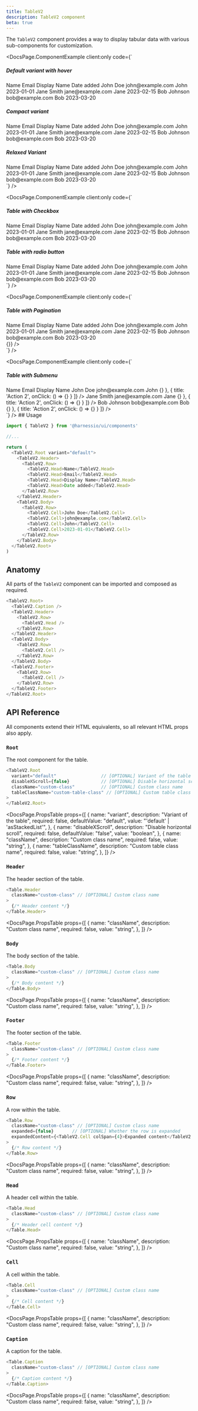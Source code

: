 ```yaml
---
title: TableV2
description: TableV2 component
beta: true
---
```


The `TableV2` component provides a way to display tabular data with various sub-components for customization.


<DocsPage.ComponentExample
  client:only
  code={`
<div className="flex flex-col space-y-8">
  <div>
    <h5>Default variant with hover</h5>
    <TableV2.Root>
      <TableV2.Header>
        <TableV2.Row>
          <TableV2.Head>Name</TableV2.Head>
          <TableV2.Head>Email</TableV2.Head>
          <TableV2.Head>Display Name</TableV2.Head>
          <TableV2.Head>Date added</TableV2.Head>
        </TableV2.Row>
      </TableV2.Header>
      <TableV2.Body hasHighlightOnHover>
        <TableV2.Row>
          <TableV2.Cell>John Doe</TableV2.Cell>
          <TableV2.Cell>john@example.com</TableV2.Cell>
          <TableV2.Cell>John</TableV2.Cell>
          <TableV2.Cell>2023-01-01</TableV2.Cell>
        </TableV2.Row>
        <TableV2.Row>
          <TableV2.Cell>Jane Smith</TableV2.Cell>
          <TableV2.Cell>jane@example.com</TableV2.Cell>
          <TableV2.Cell>Jane</TableV2.Cell>
          <TableV2.Cell>2023-02-15</TableV2.Cell>
        </TableV2.Row>
        <TableV2.Row>
          <TableV2.Cell>Bob Johnson</TableV2.Cell>
          <TableV2.Cell>bob@example.com</TableV2.Cell>
          <TableV2.Cell>Bob</TableV2.Cell>
          <TableV2.Cell>2023-03-20</TableV2.Cell>
        </TableV2.Row>
      </TableV2.Body>
    </TableV2.Root>
  </div>
  <div>
    <h5>Compact variant</h5>
    <TableV2.Root variant="compact">
      <TableV2.Header>
        <TableV2.Row>
          <TableV2.Head>Name</TableV2.Head>
          <TableV2.Head>Email</TableV2.Head>
          <TableV2.Head>Display Name</TableV2.Head>
          <TableV2.Head>Date added</TableV2.Head>
        </TableV2.Row>
      </TableV2.Header>
      <TableV2.Body>
        <TableV2.Row>
          <TableV2.Cell>John Doe</TableV2.Cell>
          <TableV2.Cell>john@example.com</TableV2.Cell>
          <TableV2.Cell>John</TableV2.Cell>
          <TableV2.Cell>2023-01-01</TableV2.Cell>
        </TableV2.Row>
        <TableV2.Row>
          <TableV2.Cell>Jane Smith</TableV2.Cell>
          <TableV2.Cell>jane@example.com</TableV2.Cell>
          <TableV2.Cell>Jane</TableV2.Cell>
          <TableV2.Cell>2023-02-15</TableV2.Cell>
        </TableV2.Row>
        <TableV2.Row>
          <TableV2.Cell>Bob Johnson</TableV2.Cell>
          <TableV2.Cell>bob@example.com</TableV2.Cell>
          <TableV2.Cell>Bob</TableV2.Cell>
          <TableV2.Cell>2023-03-20</TableV2.Cell>
        </TableV2.Row>
      </TableV2.Body>
    </TableV2.Root>
  </div>
  <div>
    <h5>Relaxed Variant</h5>
    <TableV2.Root variant="relaxed">
      <TableV2.Header>
        <TableV2.Row>
          <TableV2.Head>Name</TableV2.Head>
          <TableV2.Head>Email</TableV2.Head>
          <TableV2.Head>Display Name</TableV2.Head>
          <TableV2.Head>Date added</TableV2.Head>
        </TableV2.Row>
      </TableV2.Header>
      <TableV2.Body>
        <TableV2.Row>
          <TableV2.Cell>John Doe</TableV2.Cell>
          <TableV2.Cell>john@example.com</TableV2.Cell>
          <TableV2.Cell>John</TableV2.Cell>
          <TableV2.Cell>2023-01-01</TableV2.Cell>
        </TableV2.Row>
        <TableV2.Row>
          <TableV2.Cell>Jane Smith</TableV2.Cell>
          <TableV2.Cell>jane@example.com</TableV2.Cell>
          <TableV2.Cell>Jane</TableV2.Cell>
          <TableV2.Cell>2023-02-15</TableV2.Cell>
        </TableV2.Row>
        <TableV2.Row>
          <TableV2.Cell>Bob Johnson</TableV2.Cell>
          <TableV2.Cell>bob@example.com</TableV2.Cell>
          <TableV2.Cell>Bob</TableV2.Cell>
          <TableV2.Cell>2023-03-20</TableV2.Cell>
        </TableV2.Row>
      </TableV2.Body>
    </TableV2.Root>
  </div>
</div>
`}
/>

<DocsPage.ComponentExample
  client:only
  code={`
<div className="flex flex-col space-y-8">
  <div>
    <h5>Table with Checkbox</h5>
    <TableV2.Root>
      <TableV2.Header>
        <TableV2.Row>
          <TableV2.Head><Checkbox checked="indeterminate" /></TableV2.Head>
          <TableV2.Head>Name</TableV2.Head>
          <TableV2.Head>Email</TableV2.Head>
          <TableV2.Head>Display Name</TableV2.Head>
          <TableV2.Head>Date added</TableV2.Head>
        </TableV2.Row>
      </TableV2.Header>
      <TableV2.Body hasHighlightOnHover>
        <TableV2.Row checked>
          <TableV2.Cell><Checkbox checked /></TableV2.Cell>
          <TableV2.Cell>John Doe</TableV2.Cell>
          <TableV2.Cell>john@example.com</TableV2.Cell>
          <TableV2.Cell>John</TableV2.Cell>
          <TableV2.Cell>2023-01-01</TableV2.Cell>
        </TableV2.Row>
        <TableV2.Row>
          <TableV2.Cell><Checkbox checked={false}/></TableV2.Cell>
          <TableV2.Cell>Jane Smith</TableV2.Cell>
          <TableV2.Cell>jane@example.com</TableV2.Cell>
          <TableV2.Cell>Jane</TableV2.Cell>
          <TableV2.Cell>2023-02-15</TableV2.Cell>
        </TableV2.Row>
        <TableV2.Row>
          <TableV2.Cell><Checkbox checked={false}/></TableV2.Cell>
          <TableV2.Cell>Bob Johnson</TableV2.Cell>
          <TableV2.Cell>bob@example.com</TableV2.Cell>
          <TableV2.Cell>Bob</TableV2.Cell>
          <TableV2.Cell>2023-03-20</TableV2.Cell>
        </TableV2.Row>
      </TableV2.Body>
    </TableV2.Root>
  </div>
  <div>
    <h5>Table with radio button</h5>
    <Radio.Root name="user-selection" value="jane">
      <TableV2.Root>
        <TableV2.Header>
          <TableV2.Row>
            <TableV2.Head></TableV2.Head>
            <TableV2.Head>Name</TableV2.Head>
            <TableV2.Head>Email</TableV2.Head>
            <TableV2.Head>Display Name</TableV2.Head>
            <TableV2.Head>Date added</TableV2.Head>
          </TableV2.Row>
        </TableV2.Header>
        <TableV2.Body>  
          <TableV2.Row>
            <TableV2.Cell>
              <Radio.Item value="john" />
            </TableV2.Cell>
            <TableV2.Cell>John Doe</TableV2.Cell>
            <TableV2.Cell>john@example.com</TableV2.Cell>
            <TableV2.Cell>John</TableV2.Cell>
            <TableV2.Cell>2023-01-01</TableV2.Cell>
          </TableV2.Row>
          <TableV2.Row checked>
            <TableV2.Cell>
              <Radio.Item value="jane" />
            </TableV2.Cell>
            <TableV2.Cell>Jane Smith</TableV2.Cell>
            <TableV2.Cell>jane@example.com</TableV2.Cell>
            <TableV2.Cell>Jane</TableV2.Cell>
            <TableV2.Cell>2023-02-15</TableV2.Cell>
          </TableV2.Row>
          <TableV2.Row>
            <TableV2.Cell>
              <Radio.Item value="bob" />
            </TableV2.Cell>
            <TableV2.Cell>Bob Johnson</TableV2.Cell>
            <TableV2.Cell>bob@example.com</TableV2.Cell>
            <TableV2.Cell>Bob</TableV2.Cell>
            <TableV2.Cell>2023-03-20</TableV2.Cell>
          </TableV2.Row>
        </TableV2.Body>
      </TableV2.Root>
    </Radio.Root>
  </div>
</div>
`}
/>

<DocsPage.ComponentExample
  client:only
  code={`
<div className="flex flex-col space-y-8">
  <div>
    <h5>Table with Pagination</h5>
    <TableV2.Root>
      <TableV2.Header>
        <TableV2.Row>
          <TableV2.Head>Name</TableV2.Head>
          <TableV2.Head>Email</TableV2.Head>
          <TableV2.Head>Display Name</TableV2.Head>
          <TableV2.Head>Date added</TableV2.Head>
        </TableV2.Row>
      </TableV2.Header>
      <TableV2.Body >
        <TableV2.Row>
          <TableV2.Cell>John Doe</TableV2.Cell>
          <TableV2.Cell>john@example.com</TableV2.Cell>
          <TableV2.Cell>John</TableV2.Cell>
          <TableV2.Cell>2023-01-01</TableV2.Cell>
        </TableV2.Row>
        <TableV2.Row>
          <TableV2.Cell>Jane Smith</TableV2.Cell>
          <TableV2.Cell>jane@example.com</TableV2.Cell>
          <TableV2.Cell>Jane</TableV2.Cell>
          <TableV2.Cell>2023-02-15</TableV2.Cell>
        </TableV2.Row>
        <TableV2.Row>
          <TableV2.Cell>Bob Johnson</TableV2.Cell>
          <TableV2.Cell>bob@example.com</TableV2.Cell>
          <TableV2.Cell>Bob</TableV2.Cell>
          <TableV2.Cell>2023-03-20</TableV2.Cell>
        </TableV2.Row>
      </TableV2.Body>
    </TableV2.Root>
  </div>
  <Pagination
    totalItems={10}
    pageSize={3}
    currentPage={2}
    goToPage={() => {}}
  />
</div>
`}
/>

<DocsPage.ComponentExample
  client:only
  code={`
<div className="flex flex-col space-y-8">
  <div>
    <h5>Table with Submenu</h5>
    <TableV2.Root>
      <TableV2.Header>
        <TableV2.Row>
          <TableV2.Head>Name</TableV2.Head>
          <TableV2.Head>Email</TableV2.Head>
          <TableV2.Head>Display Name</TableV2.Head>
          <TableV2.Head></TableV2.Head>
        </TableV2.Row>
      </TableV2.Header>
      <TableV2.Body >
        <TableV2.Row>
          <TableV2.Cell>John Doe</TableV2.Cell>
          <TableV2.Cell>john@example.com</TableV2.Cell>
          <TableV2.Cell>John</TableV2.Cell>
          <TableV2.Cell><MoreActionsTooltip actions={[
            {
              title: 'Action 1',
              onClick: () => {}
            },
            {
              title: 'Action 2',
              onClick: () => {}
            }
          ]} /></TableV2.Cell>
        </TableV2.Row>
        <TableV2.Row>
          <TableV2.Cell>Jane Smith</TableV2.Cell>
          <TableV2.Cell>jane@example.com</TableV2.Cell>
          <TableV2.Cell>Jane</TableV2.Cell>
          <TableV2.Cell><MoreActionsTooltip actions={[
            {
              title: 'Action 1',
              onClick: () => {}
            },
            {
              title: 'Action 2',
              onClick: () => {}
            }
          ]} /></TableV2.Cell>
        </TableV2.Row>
        <TableV2.Row>
          <TableV2.Cell>Bob Johnson</TableV2.Cell>
          <TableV2.Cell>bob@example.com</TableV2.Cell>
          <TableV2.Cell>Bob</TableV2.Cell>
          <TableV2.Cell><MoreActionsTooltip actions={[
            {
              title: 'Action 1',
              onClick: () => {}
            },
            {
              title: 'Action 2',
              onClick: () => {}
            }
          ]} /></TableV2.Cell>
        </TableV2.Row>
      </TableV2.Body>
    </TableV2.Root>
  </div>
</div>
`}
/>
## Usage

```typescript jsx
import { TableV2 } from '@harnessio/ui/components'

//...

return (
  <TableV2.Root variant="default">
    <TableV2.Header>
      <TableV2.Row>
        <TableV2.Head>Name</TableV2.Head>
        <TableV2.Head>Email</TableV2.Head>
        <TableV2.Head>Display Name</TableV2.Head>
        <TableV2.Head>Date added</TableV2.Head>
      </TableV2.Row>
    </TableV2.Header>
    <TableV2.Body>
      <TableV2.Row>
        <TableV2.Cell>John Doe</TableV2.Cell>
        <TableV2.Cell>john@example.com</TableV2.Cell>
        <TableV2.Cell>John</TableV2.Cell>
        <TableV2.Cell>2023-01-01</TableV2.Cell>
      </TableV2.Row>
    </TableV2.Body>
  </TableV2.Root>
)
```

## Anatomy

All parts of the `TableV2` component can be imported and composed as required.

```typescript jsx
<TableV2.Root>
  <TableV2.Caption />
  <TableV2.Header>
    <TableV2.Row>
      <TableV2.Head />
    </TableV2.Row>
  </TableV2.Header>
  <TableV2.Body>
    <TableV2.Row>
      <TableV2.Cell />
    </TableV2.Row>
  </TableV2.Body>
  <TableV2.Footer>
    <TableV2.Row>
      <TableV2.Cell />
    </TableV2.Row>
  </TableV2.Footer>
</TableV2.Root>
```

## API Reference

<Aside>
  All components extend their HTML equivalents, so all relevant HTML props also
  apply.
</Aside>

### `Root`

The root component for the table.

```typescript jsx
<TableV2.Root
  variant="default"                 // [OPTIONAL] Variant of the table
  disableXScroll={false}            // [OPTIONAL] Disable horizontal scroll
  className="custom-class"          // [OPTIONAL] Custom class name
  tableClassName="custom-table-class" // [OPTIONAL] Custom table class name
>
</TableV2.Root>
```

<DocsPage.PropsTable
  props={[
    {
      name: "variant",
      description: "Variant of the table",
      required: false,
      defaultValue: "default",
      value: "'default' | 'asStackedList'",
    },
    {
      name: "disableXScroll",
      description: "Disable horizontal scroll",
      required: false,
      defaultValue: "false",
      value: "boolean",
    },
    {
      name: "className",
      description: "Custom class name",
      required: false,
      value: "string",
    },
    {
      name: "tableClassName",
      description: "Custom table class name",
      required: false,
      value: "string",
    },
  ]}
/>

### `Header`

The header section of the table.

```typescript jsx
<Table.Header
  className="custom-class" // [OPTIONAL] Custom class name
>
  {/* Header content */}
</Table.Header>
```

<DocsPage.PropsTable
  props={[
    {
      name: "className",
      description: "Custom class name",
      required: false,
      value: "string",
    },
  ]}
/>

### `Body`

The body section of the table.

```typescript jsx
<Table.Body
  className="custom-class" // [OPTIONAL] Custom class name
>
  {/* Body content */}
</Table.Body>
```

<DocsPage.PropsTable
  props={[
    {
      name: "className",
      description: "Custom class name",
      required: false,
      value: "string",
    },
  ]}
/>

### `Footer`

The footer section of the table.

```typescript jsx
<Table.Footer
  className="custom-class" // [OPTIONAL] Custom class name
>
  {/* Footer content */}
</Table.Footer>
```

<DocsPage.PropsTable
  props={[
    {
      name: "className",
      description: "Custom class name",
      required: false,
      value: "string",
    },
  ]}
/>

### `Row`

A row within the table.

```typescript jsx
<Table.Row
  className="custom-class" // [OPTIONAL] Custom class name
  expanded={false}       // [OPTIONAL] Whether the row is expanded
  expandedContent={<TableV2.Cell colSpan={4}>Expanded content</TableV2.Cell>} // [OPTIONAL] Content to display when expanded
>
  {/* Row content */}
</Table.Row>
```

<DocsPage.PropsTable
  props={[
    {
      name: "className",
      description: "Custom class name",
      required: false,
      value: "string",
    },
  ]}
/>

### `Head`

A header cell within the table.

```typescript jsx
<Table.Head
  className="custom-class" // [OPTIONAL] Custom class name
>
  {/* Header cell content */}
</Table.Head>
```

<DocsPage.PropsTable
  props={[
    {
      name: "className",
      description: "Custom class name",
      required: false,
      value: "string",
    },
  ]}
/>

### `Cell`

A cell within the table.

```typescript jsx
<Table.Cell
  className="custom-class" // [OPTIONAL] Custom class name
>
  {/* Cell content */}
</Table.Cell>
```

<DocsPage.PropsTable
  props={[
    {
      name: "className",
      description: "Custom class name",
      required: false,
      value: "string",
    },
  ]}
/>

### `Caption`

A caption for the table.

```typescript jsx
<Table.Caption
  className="custom-class" // [OPTIONAL] Custom class name
>
  {/* Caption content */}
</Table.Caption>
```

<DocsPage.PropsTable
  props={[
    {
      name: "className",
      description: "Custom class name",
      required: false,
      value: "string",
    },
  ]}
/>
